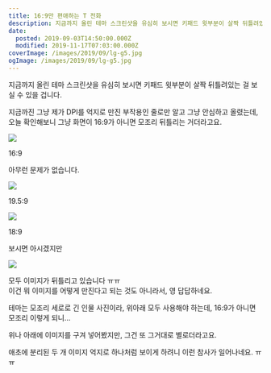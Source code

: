 ```yaml
---
title: 16:9만 편애하는 T 전화
description: 지금까지 올린 테마 스크린샷을 유심히 보시면 키패드 윗부분이 살짝 뒤틀려있는 걸 보실 수 있을 겁니다. 지금까진 그냥 제가 DPI를 억지로 만진 부작용인 줄로만 알고 그냥 안심하고 올렸는데, 오늘 확인해보니 그냥 화면이 16:9가 아니면 모조리 뒤틀리는 거더라고요. 아무런 문제가 없습니다. 보시면 아시겠지만 모두 이미지가 뒤틀리고 있습니다 ㅠㅠ이건 뭐 이미지를 어떻게 만진다고 되는 것도 아니라서, 영 답답하네요.
date:
  posted: 2019-09-03T14:50:00.000Z
  modified: 2019-11-17T07:03:00.000Z
coverImage: /images/2019/09/lg-g5.jpg
ogImage: /images/2019/09/lg-g5.jpg
---
```


지금까지 올린 테마 스크린샷을 유심히 보시면 키패드 윗부분이 살짝 뒤틀려있는 걸 보실 수 있을 겁니다.

지금까진 그냥 제가 DPI를 억지로 만진 부작용인 줄로만 알고 그냥 안심하고 올렸는데, 오늘 확인해보니 그냥 화면이 16:9가 아니면 모조리 뒤틀리는 거더라고요.

![](/images/2019/09/lg-g5.jpg)

16:9

아무런 문제가 없습니다.

![](/images/2019/09/lg-g7.jpg)

19.5:9

![](/images/2019/09/mi-max-3.jpg)

18:9

보시면 아시겠지만

![](/images/2019/09/Capture.jpg)

모두 이미지가 뒤틀리고 있습니다 ㅠㅠ  
이건 뭐 이미지를 어떻게 만진다고 되는 것도 아니라서, 영 답답하네요.

테마는 모조리 세로로 긴 인물 사진이라, 위아래 모두 사용해야 하는데, 16:9가 아니면 모조리 이렇게 되니…

위나 아래에 이미지를 구겨 넣어봤지만, 그건 또 그거대로 별로더라고요.

애초에 분리된 두 개 이미지 억지로 하나처럼 보이게 하려니 이런 참사가 일어나네요. ㅠㅠ